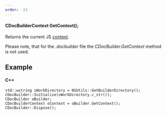 ```yaml
---
order: -13
---
```

#### CDocBuilderContext GetContext();

Returns the current JS [context](/docbuilder/integrationapi/c/cdocbuildercontext).

Please note, that for the *.docbuilder* file the *CDocBuilder.GetContext* method is not used.

## Example

#### C++

```
std::wstring sWorkDirectory = NSUtils::GetBuilderDirectory();
CDocBuilder::Initialize(sWorkDirectory.c_str());
CDocBuilder oBuilder;
CDocBuilderContext oContext = oBuilder.GetContext();
CDocBuilder::Dispose();
```

